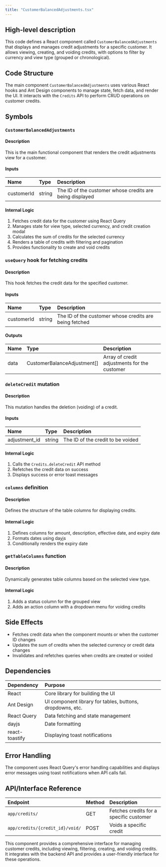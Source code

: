 ```yaml
---
title: "CustomerBalancedAdjustments.tsx"
---
```


## High-level description
This code defines a React component called `CustomerBalancedAdjustments` that displays and manages credit adjustments for a specific customer. It allows viewing, creating, and voiding credits, with options to filter by currency and view type (grouped or chronological).

## Code Structure
The main component `CustomerBalancedAdjustments` uses various React hooks and Ant Design components to manage state, fetch data, and render the UI. It interacts with the `Credits` API to perform CRUD operations on customer credits.

## Symbols

### `CustomerBalancedAdjustments`
#### Description
This is the main functional component that renders the credit adjustments view for a customer.

#### Inputs
| Name | Type | Description |
|:-----|:-----|:------------|
| customerId | string | The ID of the customer whose credits are being displayed |

#### Internal Logic
1. Fetches credit data for the customer using React Query
2. Manages state for view type, selected currency, and credit creation modal
3. Calculates the sum of credits for the selected currency
4. Renders a table of credits with filtering and pagination
5. Provides functionality to create and void credits

### `useQuery` hook for fetching credits
#### Description
This hook fetches the credit data for the specified customer.

#### Inputs
| Name | Type | Description |
|:-----|:-----|:------------|
| customerId | string | The ID of the customer whose credits are being fetched |

#### Outputs
| Name | Type | Description |
|:-----|:-----|:------------|
| data | CustomerBalanceAdjustment[] | Array of credit adjustments for the customer |

### `deleteCredit` mutation
#### Description
This mutation handles the deletion (voiding) of a credit.

#### Inputs
| Name | Type | Description |
|:-----|:-----|:------------|
| adjustment_id | string | The ID of the credit to be voided |

#### Internal Logic
1. Calls the `Credits.deleteCredit` API method
2. Refetches the credit data on success
3. Displays success or error toast messages

### `columns` definition
#### Description
Defines the structure of the table columns for displaying credits.

#### Internal Logic
1. Defines columns for amount, description, effective date, and expiry date
2. Formats dates using dayjs
3. Conditionally renders the expiry date

### `getTableColumns` function
#### Description
Dynamically generates table columns based on the selected view type.

#### Internal Logic
1. Adds a status column for the grouped view
2. Adds an action column with a dropdown menu for voiding credits

## Side Effects
- Fetches credit data when the component mounts or when the customer ID changes
- Updates the sum of credits when the selected currency or credit data changes
- Invalidates and refetches queries when credits are created or voided

## Dependencies
| Dependency | Purpose |
|:-----------|:--------|
| React | Core library for building the UI |
| Ant Design | UI component library for tables, buttons, dropdowns, etc. |
| React Query | Data fetching and state management |
| dayjs | Date formatting |
| react-toastify | Displaying toast notifications |

## Error Handling
The component uses React Query's error handling capabilities and displays error messages using toast notifications when API calls fail.

## API/Interface Reference
| Endpoint | Method | Description |
|:---------|:-------|:------------|
| `app/credits/` | GET | Fetches credits for a specific customer |
| `app/credits/{credit_id}/void/` | POST | Voids a specific credit |

This component provides a comprehensive interface for managing customer credits, including viewing, filtering, creating, and voiding credits. It integrates with the backend API and provides a user-friendly interface for these operations.